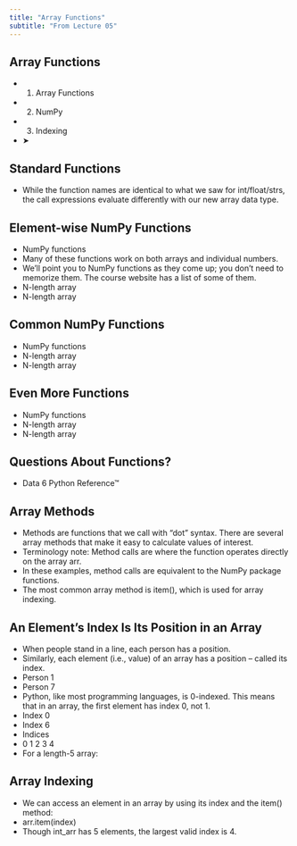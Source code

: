 ```yaml
---
title: "Array Functions"
subtitle: "From Lecture 05"
---
```


## Array Functions

- 1. Array Functions
- 2. NumPy
- 3. Indexing
- ➤

## Standard Functions

- While the function names are identical to what we saw for int/float/strs, the call expressions evaluate differently with our new array data type.

## Element-wise NumPy Functions

- NumPy functions
- Many of these functions work on both arrays and individual numbers.
- We’ll point you to NumPy functions as they come up; you don’t need to memorize them. The course website has a list of some of them.
- N-length array
- N-length array

## Common NumPy Functions

- NumPy functions
- N-length array
- N-length array

## Even More Functions

- NumPy functions
- N-length array
- N-length array

## Questions About Functions?

- Data 6 Python Reference™

## Array Methods

- Methods are functions that we call with “dot” syntax. There are several array methods that make it easy to calculate values of interest.
- Terminology note: Method calls are where the function operates directly on the array arr.
- In these examples, method calls are equivalent to the NumPy package functions.
- The most common array method is item(), which is used for array indexing.

## An Element’s Index Is Its Position in an Array

- When people stand in a line, each person has a position.
- Similarly, each element (i.e., value) of an array has a position – called its index.
- Person 1
- Person 7
- Python, like most programming languages, is 0-indexed. This means that in an array, the first element has index 0, not 1.
- Index 0
- Index 6
- Indices
- 0   1   2   3   4
- For a length-5 array:

## Array Indexing

- We can access an element in an array by using its index and the item() method:
- arr.item(index)
- Though int\_arr has 5 elements, the largest valid index is 4.


